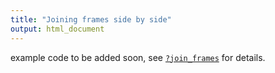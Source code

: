 ```yaml
---
title: "Joining frames side by side"
output: html_document
---
```

  
example code to be added soon, see <a href = "http://movevis.org/reference/join_frames.html">`?join_frames`</a> for details.